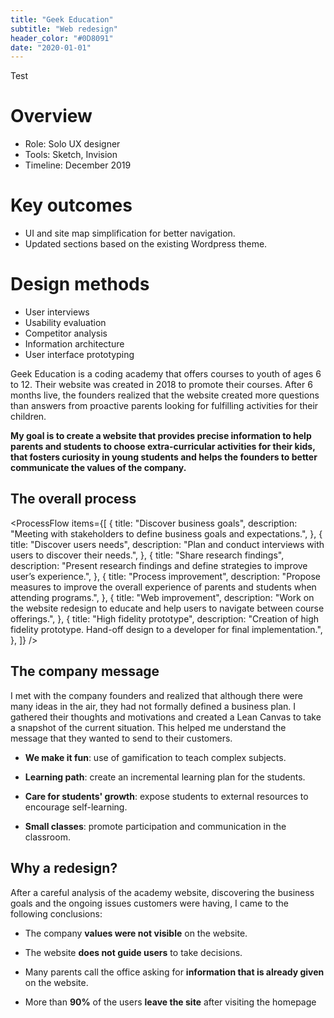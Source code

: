 ```yaml
---
title: "Geek Education"
subtitle: "Web redesign"
header_color: "#0D8091"
date: "2020-01-01"
---
```


<ScrollableImage src="../images/geek-site.png">Test</ScrollableImage>

<TextColumns>
<TextColumn>

# Overview

- Role: Solo UX designer
- Tools: Sketch, Invision
- Timeline: December 2019

</TextColumn>
<TextColumn>

# Key outcomes

- UI and site map simplification for better navigation.
- Updated sections based on the existing Wordpress theme.

</TextColumn>
<TextColumn>

# Design methods

- User interviews
- Usability evaluation
- Competitor analysis
- Information architecture
- User interface prototyping

</TextColumn>
</TextColumns>

Geek Education is a coding academy that offers courses to youth of ages 6 to 12. Their website was created in 2018 to promote their courses. After 6 months live, the founders realized that the website created more questions than answers from proactive parents looking for fulfilling activities for their children.

**My goal is to create a website that provides precise information to help parents and students to choose extra-curricular activities for their kids, that fosters curiosity in young students and helps the founders to better communicate the values of the company.**

## The overall process

<ProcessFlow
  items={[
    {
      title: "Discover business goals",
      description:
        "Meeting with stakeholders to define business goals and expectations.",
    },
    {
      title: "Discover users needs",
      description:
        "Plan and conduct interviews with users to discover their needs.",
    },
    {
      title: "Share research findings",
      description:
        "Present research findings and define strategies to improve user’s experience.",
    },
    {
      title: "Process improvement",
      description:
        "Propose measures to improve the overall experience of parents and students when attending programs.",
    },
    {
      title: "Web improvement",
      description:
        "Work on the website redesign to educate and help users to navigate between course offerings.",
    },
    {
      title: "High fidelity prototype",
      description:
        "Creation of high fidelity prototype. Hand-off design to a developer for final implementation.",
    },
  ]}
/>

## The company message

I met with the company founders and realized that although there were many ideas in the air, they had not formally defined a business plan. I gathered their thoughts and motivations and created a Lean Canvas to take a snapshot of the current situation. This helped me understand the message that they wanted to send to their customers.

- **We make it fun**: use of gamification to teach complex subjects.

- **Learning path**: create an incremental learning plan for the students.

- **Care for students' growth**: expose students to external resources to encourage self-learning.

- **Small classes**: promote participation and communication in the classroom.

## Why a redesign?

After a careful analysis of the academy website, discovering the business goals and the ongoing issues customers were having, I came to the following conclusions:

- The company **values were not visible** on the website.

- The website **does not guide users** to take decisions.

- Many parents call the office asking for **information that is already given** on the website.

- More than **90%** of the users **leave the site** after visiting the homepage
